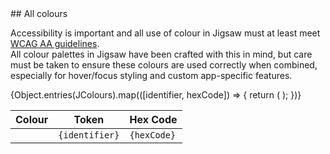 

<Meta title="Foundations/Colours/All" />

<Documentation>
  ## All colours

  Accessibility is important and all use of colour in Jigsaw must at least meet [WCAG AA
  guidelines](https://www.w3.org/TR/UNDERSTANDING-WCAG20/visual-audio-contrast-contrast.html).<br />
  All colour palettes in Jigsaw have been crafted with this in mind, but care must be taken to ensure these colours are
  used correctly when combined, especially for hover/focus styling and custom app-specific features.

  <table className="colour-table">
    <thead>
    <tr>
      <th>Colour</th>
      <th>Token</th>
      <th>Hex Code</th>
    </tr>
    </thead>
    <tbody>
    {Object.entries(JColours).map(([identifier, hexCode]) => {
      return (
        <tr key={identifier}>
          <td>
            <span style={{ backgroundColor: hexCode }}></span>
          </td>
          <td>
            <code>{identifier}</code>
          </td>
          <td>
            <code>{hexCode}</code>
          </td>
        </tr>
      );
    })}
    </tbody>
  </table>
</Documentation>

